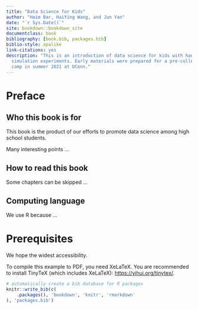 ```yaml
--- 
title: "Data Science for Kids"
author: "Haim Bar, HaiYing Wang, and Jun Yan"
date: "`r Sys.Date()`"
site: bookdown::bookdown_site
documentclass: book
bibliography: [book.bib, packages.bib]
biblio-style: apalike
link-citations: yes
description: "This is an introduction of data science for kids with hands-on
  simulation experiments. Early materials were prepared for a pre-college 
  camp in summer 2021 at UConn."
---
```



# Preface {-}

## Who this book is for {-}
This book is the product of our efforts to promote data science among
high school students. 

Many interesting points ...

## How to read this book {-}

Some chapters can be skipped ...

## Computing language {-}

We use R because ...



# Prerequisites {-}

We hope the widest accessibility.

<!-- This is a _sample_ book written in **Markdown**. You can use anything that Pandoc's Markdown supports, e.g., a math equation $a^2 + b^2 = c^2$. -->

<!-- The **bookdown** package can be installed from CRAN or Github: -->

<!-- ```{r eval=FALSE} -->
<!-- install.packages("bookdown") -->
<!-- # or the development version -->
<!-- # devtools::install_github("rstudio/bookdown") -->
<!-- ``` -->

<!-- Remember each Rmd file contains one and only one chapter, and a chapter is defined by the first-level heading `#`. -->

To compile this example to PDF, you need XeLaTeX. You are recommended to install TinyTeX (which includes XeLaTeX): <https://yihui.org/tinytex/>.

```r
# automatically create a bib database for R packages
knitr::write_bib(c(
    .packages(), 'bookdown', 'knitr', 'rmarkdown'
), 'packages.bib')
```
